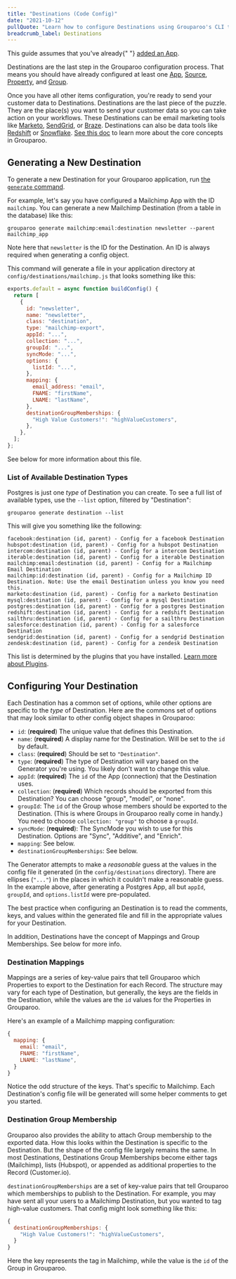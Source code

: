 ```yaml
---
title: "Destinations (Code Config)"
date: "2021-10-12"
pullQuote: "Learn how to configure Destinations using Grouparoo's CLI tool."
breadcrumb_label: Destinations
---
```


<Alert variant="warning">
  This guide assumes that you've already{" "}
  <a href="/docs/config/code-config/apps">added an App</a>.
</Alert>

Destinations are the last step in the Grouparoo configuration process. That means you should have already configured at least one [App](/docs/running/ui-enterprise/apps), [Source](/docs/running/ui-enterprise/destinations), [Property](/docs/running/ui-enterprise/properties), and [Group](/docs/running/ui-enterprise/groups).

Once you have all other items configuration, you're ready to send your customer data to Destinations. Destinations are the last piece of the puzzle. They are the place(s) you want to send your customer data so you can take action on your workflows. These Destinations can be email marketing tools like [Marketo](https://www.marketo.com/), [SendGrid](https://sendgrid.com/), or [Braze](https://www.braze.com/). Destinations can also be data tools like [Redshift](https://aws.amazon.com/redshift) or [Snowflake](https://www.snowflake.com/). [See this doc](/docs/getting-started/product-concepts) to learn more about the core concepts in Grouparoo.

## Generating a New Destination

To generate a new Destination for your Grouparoo application, run [the `generate` command](/docs/cli/config#generate).

For example, let's say you have configured a Mailchimp App with the ID `mailchimp`. You can generate a new Mailchimp Destination (from a table in the database) like this:

    grouparoo generate mailchimp:email:destination newsletter --parent mailchimp_app

Note here that `newsletter` is the ID for the Destination. An ID is always required when generating a config object.

This command will generate a file in your application directory at `config/destinations/mailchimp.js` that looks something like this:

```js
exports.default = async function buildConfig() {
  return [
    {
      id: "newsletter",
      name: "newsletter",
      class: "destination",
      type: "mailchimp-export",
      appId: "...",
      collection: "...",
      groupId: "...",
      syncMode: "...",
      options: {
        listId: "...",
      },
      mapping: {
        email_address: "email",
        FNAME: "firstName",
        LNAME: "lastName",
      },
      destinationGroupMemberships: {
        "High Value Customers!": "highValueCustomers",
      },
    },
  ];
};
```

See below for more information about this file.

### List of Available Destination Types

Postgres is just one _type_ of Destination you can create. To see a full list of available types, use the `--list` option, filtered by "Destination":

    grouparoo generate destination --list

This will give you something like the following:

    facebook:destination (id, parent) - Config for a facebook Destination
    hubspot:destination (id, parent) - Config for a hubspot Destination
    intercom:destination (id, parent) - Config for a intercom Destination
    iterable:destination (id, parent) - Config for a iterable Destination
    mailchimp:email:destination (id, parent) - Config for a Mailchimp Email Destination
    mailchimp:id:destination (id, parent) - Config for a Mailchimp ID Destination. Note: Use the email Destination unless you know you need this.
    marketo:destination (id, parent) - Config for a marketo Destination
    mysql:destination (id, parent) - Config for a mysql Destination
    postgres:destination (id, parent) - Config for a postgres Destination
    redshift:destination (id, parent) - Config for a redshift Destination
    sailthru:destination (id, parent) - Config for a sailthru Destination
    salesforce:destination (id, parent) - Config for a salesforce Destination
    sendgrid:destination (id, parent) - Config for a sendgrid Destination
    zendesk:destination (id, parent) - Config for a zendesk Destination

This list is determined by the plugins that you have installed. [Learn more about Plugins](/docs/integrations).

## Configuring Your Destination

Each Destination has a common set of options, while other options are specific to the _type_ of Destination. Here are the commons set of options that may look similar to other config object shapes in Grouparoo:

- `id`: (**required**) The unique value that defines this Destination.
- `name`: (**required**) A display name for the Destination. Will be set to the `id` by default.
- `class`: (**required**) Should be set to `"Destination"`.
- `type`: (**required**) The type of Destination will vary based on the Generator you're using. You likely don't want to change this value.
- `appId`: (**required**) The `id` of the App (connection) that the Destination uses.
- `collection`: (**required**) Which records should be exported from this Destination? You can choose "group", "model", or "none".
- `groupId`: The `id` of the Group whose members should be exported to the Destination. (This is where Groups in Grouparoo really come in handy.) You need to choose `collection: "group"` to choose a `groupId`.
- `syncMode`: (**required**): The SyncMode you wish to use for this Destination. Options are "Sync", "Additive", and "Enrich".
- `mapping`: See below.
- `destinationGroupMemberships`: See below.

The Generator attempts to make a _reasonable_ guess at the values in the config file it generated (in the `config/destinations` directory). There are ellipses (`"..."`) in the places in which it couldn't make a reasonable guess. In the example above, after generating a Postgres App, all but `appId`, `groupId`, and `options.listId` were pre-populated.

The best practice when configuring an Destination is to read the comments, keys, and values within the generated file and fill in the appropriate values for your Destination.

In addition, Destinations have the concept of Mappings and Group Memberships. See below for more info.

### Destination Mappings

Mappings are a series of key-value pairs that tell Grouparoo which Properties to export to the Destination for each Record. The structure may vary for each type of Destination, but generally, the keys are the fields in the Destination, while the values are the `id` values for the Properties in Grouparoo.

Here's an example of a Mailchimp mapping configuration:

```js
{
  mapping: {
    email: "email",
    FNAME: "firstName",
    LNAME: "lastName",
  }
}
```

Notice the odd structure of the keys. That's specific to Mailchimp. Each Destination's config file will be generated will some helper comments to get you started.

### Destination Group Membership

Grouparoo also provides the ability to attach Group membership to the exported data. How this looks within the Destination is specific to the Destination. But the shape of the config file largely remains the same. In most Destinations, Destinations Group Memberships become either tags (Mailchimp), lists (Hubspot), or appended as additional properties to the Record (Customer.io).

`destinationGroupMemberships` are a set of key-value pairs that tell Grouparoo which memberships to publish to the Destination. For example, you may have sent all your users to a Mailchimp Destination, but you wanted to tag high-value customers. That config might look something like this:

```js
{
  destinationGroupMemberships: {
    "High Value Customers!": "highValueCustomers",
  }
}
```

Here the key represents the tag in Mailchimp, while the value is the `id` of the Group in Grouparoo.

<ValidateAndApplyConfig />
